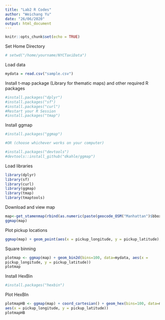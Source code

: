 ```yaml
---
title: "Lab2 R Codes"
author: "Weichang Yu"
date: "26/06/2020"
output: html_document
---
```


```r
knitr::opts_chunk$set(echo = TRUE)
```

Set Home Directory
```r
# setwd("/home/yourname/NYCTaxiData")
```

Load data
```r
mydata = read.csv("sample.csv")
```

Install t-map package (Library for thematic maps) and other required R packages
```r
#install.packages("dplyr")
#install.packages("sf")
#install.packages("curl")
#Restart your R Session
#install.packages("tmap")
```

Install ggmap
```r
#install.packages("ggmap")

#OR (choose whichever works on your computer)

#install.packages("devtools")
#devtools::install_github("dkahle/ggmap")
```


Load libraries
```r
library(dplyr)
library(sf)
library(curl)
library(ggmap)
library(tmap)
library(tmaptools)
```


Download and view map
```r
map<-get_stamenmap(rbind(as.numeric(paste(geocode_OSM("Manhattan")$bbox))), zoom = 11)
ggmap(map)
```

Plot pickup locations
```r
ggmap(map) + geom_point(aes(x = pickup_longitude, y = pickup_latitude),colour="white", size = 0.01, data = mydata, alpha = .5)
```

Square binning
```r
plotmap <- ggmap(map) + geom_bin2d(bins=100, data=mydata, aes(x =
pickup_longitude, y = pickup_latitude))
plotmap
```

Install HexBin
```r
#install.packages("hexbin")
```

Plot HexBIn
```r
plotmapHB <- ggmap(map) + coord_cartesian() + geom_hex(bins=100, data=mydata,
aes(x = pickup_longitude, y = pickup_latitude))
plotmapHB
```
